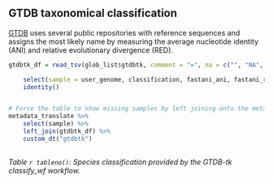## GTDB taxonomical classification


[GTDB](https://gtdb.ecogenomic.org/) uses several public repositories with reference sequences and assigns the most likely name by measuring the average nucleotide identity (ANI) and relative evolutionary divergence (RED).


```r

        
gtdbtk_df = read_tsv(glob_list$gtdbtk, comment = "=", na = c("", "NA", "N/A")) %>% 

    select(sample = user_genome, classification, fastani_ani, fastani_reference, msa_percent, red_value) %>%
    identity()


# Force the table to show missing samples by left joining onto the metadata table.
metadata_translate %>% 
    select(sample) %>% 
    left_join(gtdbtk_df) %>% 
    custom_dt("gtdbtk")
        


```

*Table `r tableno()`: Species classification provided by the GTDB-tk classify_wf workflow.*
